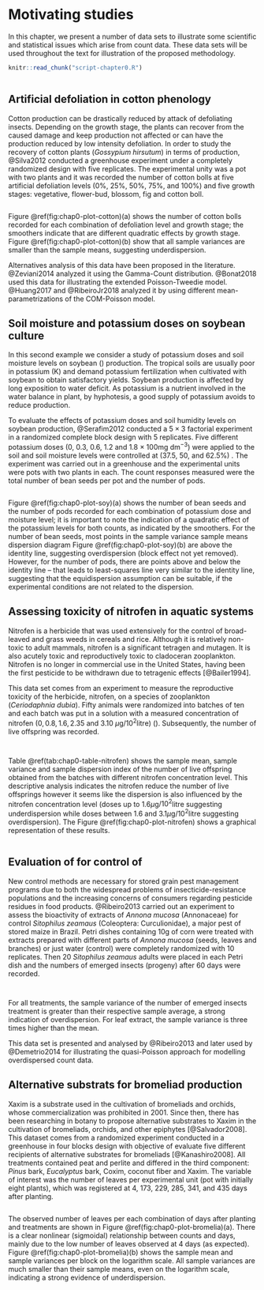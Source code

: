 # Motivating studies # {#chapter0-data}

In this chapter, we present a number of data sets to illustrate some
scientific and statistical issues which arise from count data. These
data sets will be used throughout the text for illustration of the
proposed methodology.

```r
knitr::read_chunk("script-chapter0.R")
```

```r
```

## Artificial defoliation in cotton phenology ## {#chap0-cotton}

Cotton production can be drastically reduced by attack of defoliating
insects. Depending on the growth stage, the plants can recover from the
caused damage and keep production not affected or can have the
production reduced by low intensity defoliation. In order to study the
recovery of cotton plants (_Gossypium hirsutum_) in terms of production,
@Silva2012 conducted a greenhouse experiment under a completely
randomized design with five replicates. The experimental unity was a pot
with two plants and it was recorded the number of cotton bolls at five
artificial defoliation levels (0%, 25%, 50%, 75%, and 100%) and five
growth stages: vegetative, flower-bud, blossom, fig and cotton boll.

```r
```

Figure \@ref(fig:chap0-plot-cotton)(a) shows the number of cotton bolls
recorded for each combination of defoliation level and growth stage; the
smoothers indicate that are different quadratic effects by growth
stage. Figure \@ref(fig:chap0-plot-cotton)(b) show that all sample
variances are smaller than the sample means, suggesting underdispersion.

Alternatives analysis of this data have been proposed in the
literature. @Zeviani2014 analyzed it using the Gamma-Count
distribution. @Bonat2018 used this data for illustrating the extended
Poisson-Tweedie model. @Huang2017 and @RibeiroJr2018 analyzed it by
using different mean-parametrizations of the COM-Poisson model.

## Soil moisture and potassium doses on soybean culture ## {#chap0-soy}

In this second example we consider a study of potassium doses and soil
moisture levels on soybean (\emph{Glicine Max}) production. The tropical
soils are usually poor in potassium (K) and demand potassium
fertilization when cultivated with soybean to obtain satisfactory
yields. Soybean production is affected by long exposition to water
deficit. As potassium is a nutrient involved in the water balance in
plant, by hyphotesis, a good supply of potassium avoids to reduce
production.

To evaluate the effects of potassium doses and soil humidity levels on
soybean production, @Serafim2012 conducted a $5\times 3$ factorial
experiment in a randomized complete block design with 5 replicates. Five
different potassium doses (0, 0.3, 0.6, 1.2 and 1.8 $\times$ 100mg
dm$^{-3}$) were applied to the soil and soil moisture levels were
controlled at (37.5, 50, and 62.5\%) . The experiment was carried out in
a greenhouse and the experimental units were pots with two plants in
each. The count responses measured were the total number of bean seeds
per pot and the number of pods.

```r
```

Figure \@ref(fig:chap0-plot-soy)(a) shows the number of bean seeds and
the number of pods recorded for each combination of potassium dose and
moisture level; it is important to note the indication of a quadratic
effect of the potassium levels for both counts, as indicated by the
smoothers. For the number of bean seeds, most points in the sample
variance \textit{versus} sample means dispersion diagram Figure
\@ref(fig:chap0-plot-soy)(b) are above the identity line, suggesting
overdispersion (block effect not yet removed). However, for the number
of pods, there are points above and below the identity line -- that
leads to least-squares line very similar to the identity line,
suggesting that the equidispersion assumption can be suitable, if the
experimental conditions are not related to the dispersion.

## Assessing toxicity of nitrofen in aquatic systems ## {#chap0-nitrofen}

Nitrofen is a herbicide that was used extensively for the control of
broad-leaved and grass weeds in cereals and rice. Although it is
relatively non-toxic to adult mammals, nitrofen is a significant
tetragen and mutagen. It is also acutely toxic and reproductively toxic
to cladoceran zooplankton. Nitrofen is no longer in commercial use in
the United States, having been the first pesticide to be withdrawn due
to tetragenic effects [@Bailer1994].

This data set comes from an experiment to measure the reproductive
toxicity of the herbicide, nitrofen, on a species of zooplankton
(_Ceriodaphnia dubia_). Fifty animals were randomized into
batches of ten and each batch was put in a solution with a measured
concentration of nitrofen ($0, 0.8, 1.6, 2.35$ and $3.10$
$\mu$g$/10^2$litre) (\texttt{dose}). Subsequently, the number of live
offspring was recorded.

```r
```

```r
```

Table \@ref(tab:chap0-table-nitrofen) shows the sample mean, sample
variance and sample dispersion index of the number of live offspring
obtained from the batches with different nitrofen concentration
level. This descriptive analysis indicates the nitrofen reduce the
number of live offsprings however it seems like the dispersion is also
influenced by the nitrofen concentration level (doses up to
$1.6\mu$g$/10^2$litre suggesting underdispersion while doses between
$1.6$ and $3.1\mu$g$/10^2$litre suggesting overdispersion). The Figure
\@ref(fig:chap0-plot-nitrofen) shows a graphical representation of these
results.

```r
```

## Evaluation of \textit{Annona mucosa} for control of \textit{Sitophilus zeamaus} ## {#chap0-sitophilus}

New control methods are necessary for stored grain pest management
programs due to both the widespread problems of insecticide-resistance
populations and the increasing concerns of consumers regarding pesticide
residues in food products. @Ribeiro2013 carried out an experiment to
assess the bioactivity of extracts of _Annona mucosa_ (Annonaceae) for
control _Sitophilus zeamaus_ (Coleoptera: Curculionidae), a major pest
of stored maize in Brazil. Petri dishes containing 10g of corn were
treated with extracts prepared with different parts of _Annona mucosa_
(seeds, leaves and branches) or just water (control) were completely
randomized with 10 replicates. Then 20 _Sitophilus zeamaus_ adults were
placed in each Petri dish and the numbers of emerged insects (progeny)
after 60 days were recorded.

```r
```

```r
```

For all treatments, the sample variance of the number of emerged insects
treatment is greater than their respective sample average, a strong
indication of overdispersion. For leaf extract, the sample variance is
three times higher than the mean.

This data set is presented and analysed by @Ribeiro2013 and later used
by @Demetrio2014 for illustrating the quasi-Poisson approach for
modelling overdispersed count data.

## Alternative substrats for bromeliad production ## {#chap0-bromelia}

Xaxim is a substrate used in the cultivation of bromeliads and orchids,
whose commercialization was prohibited in 2001. Since then, there has
been researching in botany to propose alternative substrates to Xaxim in
the cultivation of bromeliads, orchids, and other epiphytes
[@Salvador2008]. This dataset comes from a randomized experiment
conducted in a greenhouse in four blocks design with objective of
evaluate five different recipients of alternative substrates for
bromeliads [@Kanashiro2008]. All treatments contained peat and perlite
and differed in the third component: _Pinus_ bark, _Eucalyptus_ bark,
Coxim, coconut fiber and Xaxim. The variable of interest was the
number of leaves per experimental unit (pot with initially eight
plants), which was registered at 4, 173, 229, 285, 341, and 435 days
after planting.

```r
```

The observed number of leaves per each combination of days after
planting and treatments are shown in Figure
\@ref(fig:chap0-plot-bromelia)(a). There is a clear nonlinear
(sigmoidal) relationship between counts and days, mainly due to the low
number of leaves observed at 4 days (as expected). Figure
\@ref(fig:chap0-plot-bromelia)(b) shows the sample mean and sample
variances per block on the logarithm scale. All sample variances are
much smaller than their sample means, even on the logarithm scale,
indicating a strong evidence of underdispersion.

\section*{References}
\vspace{-1cm}
\printbibliography[segment=\therefsegment,heading=subbibliography,title={\numberline{}References}]
